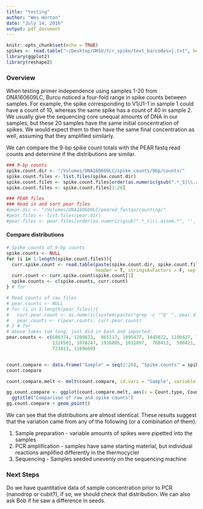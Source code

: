 ```yaml
---
title: "testing"
author: "Wes Horton"
date: "July 14, 2016"
output: pdf_document
---
```


```r
knitr::opts_chunk$set(echo = TRUE)
spikes <- read.table("~/Desktop/OHSU/tcr_spike/text_barcodesvj.txt", header = T, sep = ' ', stringsAsFactors = F)
library(ggplot2)
library(reshape2)
```

### Overview

When testing primer independence using samples 1-20 from DNA160609LC, Burcu noticed a four-fold range in spike counts between samples. For example, the spike corresponding to V1/J1-1 in sample 1 could have a count of 10, whereas the same spike has a count of 40 in sample 2. We usually give the sequencing core unequal amounts of DNA in our samples, but these 20 samples have the same initial concentration of spikes. We would expect them to then have the same final concentration as well, assuming that they amplified similarly.

We can compare the 9-bp spike count totals with the PEAR fastq read counts and determine if the distributions are similar.


```r
### 9-bp counts
spike.count.dir <- "/Volumes/DNA160609LC/spike_counts/9bp/counts/"
spike.count.files <- list.files(spike.count.dir)
spike.count.files <- spike.count.files[order(as.numeric(gsub(".*_S|\\.assemb.*", '', spike.count.files)))]
spike.count.files <- spike.count.files[1:20]

### PEAR files
### Read in and sort pear files
#pear.dir <- "/Volumes/DNA160609LC/peared_fastqs/counting/"
#pear.files <- list.files(pear.dir)
#pear.files <- pear.files[order(as.numeric(gsub(".*_S|\\.assem.*", '', pear.files)))]
```

#### Compare distributions
```r
# Spike counts of 9-bp counts
spike.counts <- NULL
for (i in 1:length(spike.count.files)){
  curr.spike.count <- read.table(paste(spike.count.dir, spike.count.files[i], sep = ''),
                                 header = T, stringsAsFactors = F, sep = ',')
  curr.count <- curr.spike.count$spike.count[1]
  spike.counts <- c(spike.counts, curr.count)
} # for

# Read counts of raw files
# pear.counts <- NULL
# for (i in 1:length(pear.files)){
#   curr.pear.count <- as.numeric(system(paste("grep -c '^@' ", pear.dir, pear.files[i], sep = ''), intern = T))
#   pear.counts <- c(pear.counts, curr.pear.count)
# } # for
# Above takes too long, just did in bash and imported:
pear.counts <- c(686374, 1209673,  865117, 1095477, 1445022, 1100437, 1433990, 1864230, 
                 1328501, 1078247, 1916805, 1011097,  768413,  508421,  925440,  716742, 572435, 914924,  
                 723413, 1169669)


count.compare <- data.frame("Sample" = seq(1:20), "Spike.counts" = spike.counts, "Pear.counts" = pear.counts)
count.compare

count.compare.melt <- melt(count.compare, id.vars = "Sample", variable.name = "Count.type", value.name = "Count")

gg.count.compare <- ggplot(count.compare.melt, aes(x = Count.type, Count)) +
  ggtitle("Comparison of raw and spike counts")
gg.count.compare + geom_point()
```

We can see that the distributions are almost identical. These results suggest that the variation came from any of the following (or a combination of them):

1. Sample preparation - variable amounts of spikes were pipetted into the samples
2. PCR amplification - samples have same starting material, but individual reactions amplified differently in the thermocycler
3. Sequencing - Samples seeded unevenly on the sequencing machine

### Next Steps

Do we have quantitative data of sample concentration prior to PCR (nanodrop or cubit?), if so, we should check that distribution. We can also ask Bob if he saw a difference in seeds.
